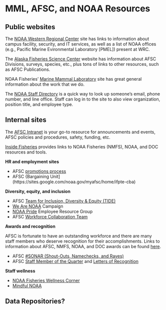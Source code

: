 # MML, AFSC, and NOAA Resources

## Public websites

The [NOAA Western Regional Center](https://www.wrc.noaa.gov/) site has links to information about campus facility, security, and IT services, as well as a list of NOAA offices (e.g., Pacific Marine Evironmental Laboratory [PMEL]) present at WRC.

The [Alaska Fisheries Science Center](https://www.fisheries.noaa.gov/region/alaska/) website has information about AFSC Divisions, surveys, species, etc., plus tons of links to other resources, such as AFSC Publications. 

NOAA Fisheries' [Marine Mammal Laboratory](https://www.fisheries.noaa.gov/about/marine-mammal-laboratory/) site has great general information about the work that we do.

The [NOAA Staff Directory](https://nsd.rdc.noaa.gov/) is a quick way to look up someone's email, phone number, and line office. Staff can log in to the site to also view organization, position title, and employee type. 

## Internal sites

The [AFSC Intranet](https://sites.google.com/noaa.gov/myafsc) is your go-to resource for announcements and events, AFSC policies and procedures, safety, funding, etc.

[Inside Fisheries](https://sites.google.com/noaa.gov/inside-fisheries/) provides links to NOAA Fisheries (NMFS), NOAA, and DOC resources and tools.

**HR and employment sites**

- AFSC [promotions process](https://sites.google.com/noaa.gov/myafsc/administrative/workforce-management/promotions)
- AFSC {Bargaining Unit](https://sites.google.com/noaa.gov/myafsc/home/ifpte-cba)

**Diversity, equity, and inclusion**

- AFSC [Team for Inclusion, Diversity & Equity (TIDE)](https://sites.google.com/noaa.gov/myafsc/home/diversity-inclusion)
- [We Are NOAA](https://sites.google.com/noaa.gov/we-are-noaa/) Campaign
- [NOAA Pride](https://sites.google.com/a/noaa.gov/noaa-pride/) Employee Resource Group
- AFSC [Workforce Collaboration Team](https://sites.google.com/noaa.gov/myafsc/home/workforce-collaboration-team-wct)

**Awards and recognition**

AFSC is fortunate to have an outstanding workforce and there are many staff members who deserve recognition for their accomplishments. Links to information about AFSC, NMFS, NOAA, and DOC awards can be found [here](https://sites.google.com/noaa.gov/myafsc/administrative/workforce-management).

- AFSC [#SONAR (Shout-Outs, Namechecks, and Raves)](https://sites.google.com/noaa.gov/myafsc/home/diversity-inclusion/afsc-sonar-shout-outs-namechecks-and-raves/)
- AFSC [Staff Member of the Quarter](https://sites.google.com/noaa.gov/myafsc/home/workforce-collaboration-team-wct/staff-members-of-the-quarter) and [Letters of Recognition](https://docs.google.com/forms/d/e/1FAIpQLSdznp_mJdjp2bD4RKX6a73yHId7tyyOtbLIr8EQ8fXKmMnbrw/viewform/) 

**Staff wellness**

- [NOAA Fisheries Wellness Corner](https://sites.google.com/noaa.gov/inside-fisheries-hc/human-capital/noaa-fisheries-wellness-corner/)
- [Mindful NOAA](https://sites.google.com/noaa.gov/inside-fisheries-hc/human-capital/noaa-fisheries-wellness-corner/mindful-noaa/)

## Data Repositories?
